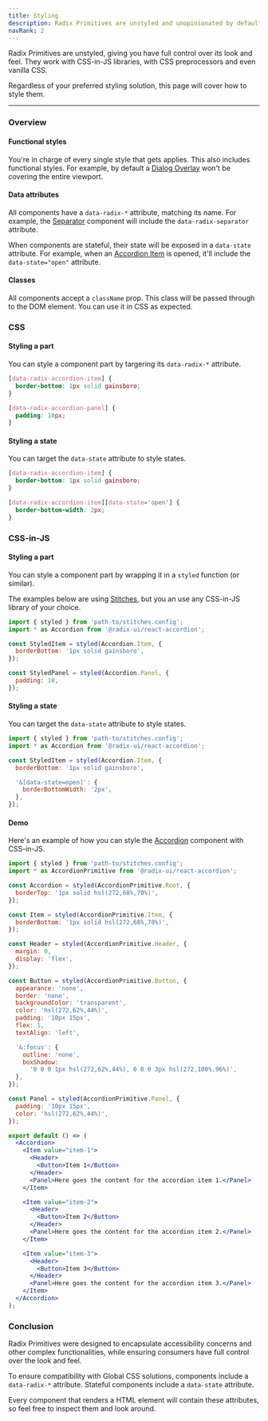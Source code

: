 ```yaml
---
title: Styling
description: Radix Primitives are unstyled and unopinionated by default.
navRank: 2
---
```


Radix Primitives are unstyled, giving you have full control over its look and feel. They work with CSS-in-JS libraries, with CSS preprocessors and even vanilla CSS.

Regardless of your preferred styling solution, this page will cover how to style them.

---

### Overview

#### Functional styles

You're in charge of every single style that gets applies. This also includes functional styles. For example, by default a [Dialog Overlay](../components/dialog) won't be covering the entire viewport.

#### Data attributes

All components have a `data-radix-*` attribute, matching its name. For example, the [Separator](../components/separator) component will include the `data-radix-separator` attribute.

When components are stateful, their state will be exposed in a `data-state` attribute. For example, when an [Accordion Item](../components/dialog) is opened, it'll include the `data-state="open"` attribute.

#### Classes

All components accept a `className` prop. This class will be passed through to the DOM element. You can use it in CSS as expected.

### CSS

#### Styling a part

You can style a component part by targering its `data-radix-*` attribute.

```css
[data-radix-accordion-item] {
  border-bottom: 1px solid gainsboro;
}

[data-radix-accordion-panel] {
  padding: 10px;
}
```

#### Styling a state

You can target the `data-state` attribute to style states.

```css
[data-radix-accordion-item] {
  border-bottom: 1px solid gainsboro;
}

[data-radix-accordion-item][data-state='open'] {
  border-bottom-width: 2px;
}
```

### CSS-in-JS

#### Styling a part

You can style a component part by wrapping it in a `styled` function (or similar).

The examples below are using [Stitches](https://stitches.dev), but you an use any CSS-in-JS library of your choice.

```jsx
import { styled } from 'path-to/stitches.config';
import * as Accordion from '@radix-ui/react-accordion';

const StyledItem = styled(Accordion.Item, {
  borderBottom: '1px solid gainsboro',
});

const StyledPanel = styled(Accordion.Panel, {
  padding: 10,
});
```

#### Styling a state

You can target the `data-state` attribute to style states.

```jsx
import { styled } from 'path-to/stitches.config';
import * as Accordion from '@radix-ui/react-accordion';

const StyledItem = styled(Accordion.Item, {
  borderBottom: '1px solid gainsboro',

  '&[data-state=open]': {
    borderBottomWidth: '2px',
  },
});
```

#### Demo

Here's an example of how you can style the [Accordion](../components/accordion) component with CSS-in-JS.

```jsx live manual compact
import { styled } from 'path-to/stitches.config';
import * as AccordionPrimitive from '@radix-ui/react-accordion';

const Accordion = styled(AccordionPrimitive.Root, {
  borderTop: '1px solid hsl(272,68%,70%)',
});

const Item = styled(AccordionPrimitive.Item, {
  borderBottom: '1px solid hsl(272,68%,70%)',
});

const Header = styled(AccordionPrimitive.Header, {
  margin: 0,
  display: 'flex',
});

const Button = styled(AccordionPrimitive.Button, {
  appearance: 'none',
  border: 'none',
  backgroundColor: 'transparent',
  color: 'hsl(272,62%,44%)',
  padding: '10px 15px',
  flex: 1,
  textAlign: 'left',

  '&:focus': {
    outline: 'none',
    boxShadow:
      '0 0 0 1px hsl(272,62%,44%), 0 0 0 3px hsl(272,100%,96%)',
  },
});

const Panel = styled(AccordionPrimitive.Panel, {
  padding: '10px 15px',
  color: 'hsl(272,62%,44%)',
});

export default () => (
  <Accordion>
    <Item value="item-1">
      <Header>
        <Button>Item 1</Button>
      </Header>
      <Panel>Here goes the content for the accordion item 1.</Panel>
    </Item>

    <Item value="item-2">
      <Header>
        <Button>Item 2</Button>
      </Header>
      <Panel>Here goes the content for the accordion item 2.</Panel>
    </Item>

    <Item value="item-3">
      <Header>
        <Button>Item 3</Button>
      </Header>
      <Panel>Here goes the content for the accordion item 3.</Panel>
    </Item>
  </Accordion>
);
```

### Conclusion

Radix Primitives were designed to encapsulate accessibility concerns and other complex functionalities, while ensuring consumers have full control over the look and feel.

To ensure compatibility with Global CSS solutions, components include a `data-radix-*` attribute. Stateful components include a `data-state` attribute.

Every component that renders a HTML element will contain these attributes, so feel free to inspect them and look around.
